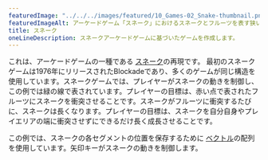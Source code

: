 ---
featuredImage: "../../../images/featured/10_Games-02_Snake-thumbnail.png"
featuredImageAlt: アーケードゲーム「スネーク」におけるスネークとフルーツを表す狭い緑のL字形と赤い正方形。
title: スネーク
oneLineDescription: スネークアーケードゲームに基づいたゲームを作成します。
---

これは、アーケードゲームの一種である
<a href="https://en.wikipedia.org/wiki/Snake_(video_game_genre)" target="_blank">スネーク</a>の再現です。
最初のスネークゲームは1976年にリリースされたBlockadeであり、多くのゲームが同じ構造を使用しています。スネークゲームでは、プレイヤーがスネークの動きを制御し、この例では緑の線で表されています。プレイヤーの目標は、赤い点で表されたフルーツにスネークを衝突させることです。スネークがフルーツに衝突するたびに、スネークは長くなります。プレイヤーの目標は、スネークを自分自身やプレイエリアの端に衝突させずにできるだけ長く成長させることです。

この例では、スネークの各セグメントの位置を保存するために
<a href="/reference/p5/p5.Vector" target="_blank">ベクトル</a>の配列を使用しています。矢印キーがスネークの動きを制御します。